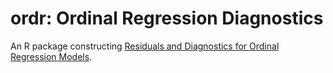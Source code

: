# ordr: Ordinal Regression Diagnostics

An R package constructing [Residuals and Diagnostics for Ordinal Regression Models](http://amstat.tandfonline.com/doi/abs/10.1080/01621459.2017.1292915).
